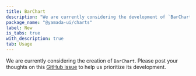 ```yaml
---
title: BarChart
description: "We are currently considering the development of `BarChart`."
package_name: "@yamada-ui/charts"
label: New
is_tabs: true
with_description: true
tab: Usage
---
```


We are currently considering the creation of `BarChart`. Please post your thoughts on this [GitHub issue](https://github.com/yamada-ui/yamada-ui/issues/500) to help us prioritize its development.
